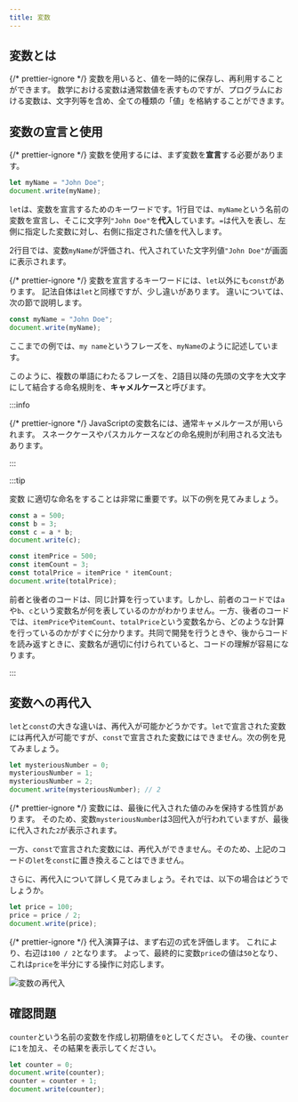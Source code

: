 ```yaml
---
title: 変数
---
```


## <Term>変数</Term>とは

{/* prettier-ignore */}
<Term>変数</Term>を用いると、<Term>値</Term>を一時的に保存し、再利用することができます。
数学における変数は通常数値を表すものですが、プログラムにおける<Term>変数</Term>は、<Term>文字列</Term>等を含め、全ての種類の「<Term>値</Term>」を格納することができます。

## <Term>変数</Term>の<Term>宣言</Term>と使用

{/* prettier-ignore */}
<Term>変数</Term>を使用するには、まず<Term>変数</Term>を<Term>**宣言**</Term>する必要があります。

```javascript title="script.js"
let myName = "John Doe";
document.write(myName);
```

`let`は、<Term>変数</Term>を<Term>宣言</Term>するためのキーワードです。1行目では、`myName`という名前の<Term>変数</Term>を<Term>宣言</Term>し、そこに文字列`"John Doe"`を<Term>**代入**</Term>しています。`=`は<Term>代入</Term>を表し、左側に指定した<Term>変数</Term>に対し、右側に指定された<Term>値</Term>を<Term>代入</Term>します。

2行目では、<Term>変数</Term>`myName`が<Term>評価</Term>され、<Term>代入</Term>されていた<Term>文字列</Term><Term>値</Term>`"John Doe"`が画面に表示されます。

{/* prettier-ignore */}
<Term>変数</Term>を<Term>宣言</Term>するキーワードには、`let`以外にも`const`があります。
記法自体は`let`と同様ですが、少し違いがあります。
違いについては、次の節で説明します。

```javascript title="script.js"
const myName = "John Doe";
document.write(myName);
```

ここまでの例では、`my name`というフレーズを、`myName`のように記述しています。

このように、複数の単語にわたるフレーズを、2語目以降の先頭の文字を大文字にして結合する命名規則を、<Term>**キャメルケース**</Term>と呼びます。

:::info

{/* prettier-ignore */}
<Term>JavaScript</Term>の<Term>変数</Term>名には、通常<Term>キャメルケース</Term>が用いられます。
<Term>スネークケース</Term>や<Term>パスカルケース</Term>などの命名規則が利用される文法もあります。

:::

:::tip

<Term>変数</Term>
に適切な命名をすることは非常に重要です。以下の例を見てみましょう。

```javascript
const a = 500;
const b = 3;
const c = a * b;
document.write(c);
```

```javascript
const itemPrice = 500;
const itemCount = 3;
const totalPrice = itemPrice * itemCount;
document.write(totalPrice);
```

前者と後者のコードは、同じ計算を行っています。しかし、前者のコードでは`a`や`b`、`c`という変数名が何を表しているのかがわかりません。一方、後者のコードでは、`itemPrice`や`itemCount`、`totalPrice`という変数名から、どのような計算を行っているのかがすぐに分かります。共同で開発を行うときや、後からコードを読み返すときに、変数名が適切に付けられていると、コードの理解が容易になります。

:::

## <Term>変数</Term>への再<Term>代入</Term>

`let`と`const`の大きな違いは、再<Term>代入</Term>が可能かどうかです。`let`で<Term>宣言</Term>された<Term>変数</Term>には再<Term>代入</Term>が可能ですが、`const`で<Term>宣言</Term>された<Term>変数</Term>にはできません。次の例を見てみましょう。

```javascript title="script.js"
let mysteriousNumber = 0;
mysteriousNumber = 1;
mysteriousNumber = 2;
document.write(mysteriousNumber); // 2
```

{/* prettier-ignore */}
<Term>変数</Term>には、最後に<Term>代入</Term>された<Term>値</Term>のみを保持する性質があります。
そのため、<Term>変数</Term>`mysteriousNumber`は3回<Term>代入</Term>が行われていますが、最後に<Term>代入</Term>された`2`が表示されます。

一方、`const`で<Term>宣言</Term>された<Term>変数</Term>には、再<Term>代入</Term>ができません。そのため、上記のコードの`let`を`const`に置き換えることはできません。

さらに、再<Term>代入</Term>について詳しく見てみましょう。それでは、以下の場合はどうでしょうか。

```javascript title="script.js"
let price = 100;
price = price / 2;
document.write(price);
```

<ViewSource url={import.meta.url} path="_samples/compound-assignment" />

{/* prettier-ignore */}
<Term>代入</Term><Term>演算子</Term>は、まず右辺の<Term>式</Term>を<Term>評価</Term>します。
これにより、右辺は`100 / 2`となります。
よって、最終的に<Term>変数</Term>`price`の<Term>値</Term>は`50`となり、これは`price`を半分にする操作に対応します。

![変数の再代入](./reassignment-evaluation.png)

## 確認問題

`counter`という名前の変数を作成し初期値を`0`としてください。
その後、`counter`に`1`を加え、その結果を表示してください。

<Answer title="カウンター">

```javascript title="script.js"
let counter = 0;
document.write(counter);
counter = counter + 1;
document.write(counter);
```

<ViewSource url={import.meta.url} path="_samples/counter" />

</Answer>
